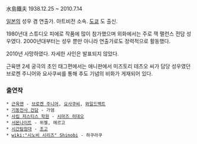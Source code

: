 水島鐵夫
1938.12.25 ~ 2010.7.14

[[일본]]의 성우 겸 연출가. 아트비전 소속. [[도쿄]] 도 출신. 

1980년대 스튜디오 피에로 작품에 많이 참가했으며 외화에서는 주로 잭 팰런스 전담 성우였다. 2000년대부터는 성우 뿐만 아니라 연출가로도 정력적으로 활동했다.

2010년 사망하였다. 자세한 사인은 발표되지 않았다.

근육맨 2세 궁극의 초인 태그편에서는 애니판에서 미즈토리 테츠오 씨가 담당 성우였던 브로켄 주니어와 요사쿠씨를 통해 추도 기념의 비화가 게재되어 있다.

=== 출연작 ===
 * [[근육맨]] - [[브로켄 주니어]], [[요사쿠씨]], [[와일드백트]]
 * [[기동전사 건담]] - 가뎀
 * [[사립 저스티스 학원]] - [[시마즈 히데오]]
 * [[서몬나이트]] - 위젤, 에르고
 * [[시간탐험대]] - [[조고]]
 * [[wiki:"시노비 시리즈" Shinobi]] - 하쿠라쿠
